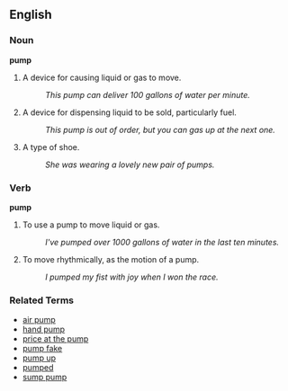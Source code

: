 ==English==

===Noun===
'''pump'''

# A device for causing liquid or gas to move.
#: ''This pump can deliver 100 gallons of water per minute.''
# A device for dispensing liquid to be sold, particularly fuel.
#: ''This pump is out of order, but you can gas up at the next one.''
# A type of shoe. <!-- more detail, anyone? -->
#: ''She was wearing a lovely new pair of pumps.''

===Verb===
'''pump'''

# To use a pump to move liquid or gas.
#: ''I've pumped over 1000 gallons of water in the last ten minutes.''
# To move rhythmically, as the motion of a pump.
#: ''I pumped my fist with joy when I won the race.''

===Related Terms===
*[[air pump]]
*[[hand pump]]
*[[price at the pump]]
*[[pump fake]]
*[[pump up]]
*[[pumped]] <!-- slang, short for "pumped up" -->
*[[sump pump]]
